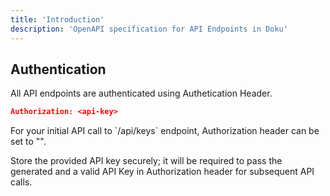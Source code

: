 ```yaml
---
title: 'Introduction'
description: 'OpenAPI specification for API Endpoints in Doku'
---
```

<CardGroup cols={2}>
  <Card
    title="API Keys"
    icon="key"
    href="/0.1/api-reference/endpoint/api-keys/create"
  >
  </Card>
  <Card
    title="Connections API"
    icon="link"
    href="/0.1/api-reference/endpoint/connections/create"
  >
  </Card>
</CardGroup>

## Authentication

All API endpoints are authenticated using Authetication Header.

```json
Authorization: <api-key>
```

<Info>
For your initial API call to `/api/keys` endpoint, Authorization header can be set to "".

Store the provided API key securely; it will be required to pass the generated and a valid API Key in Authorization header for subsequent API calls.
</Info>